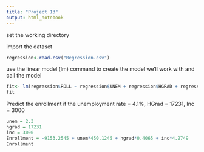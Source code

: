 ---
title: "Project 13"
output: html_notebook
---
set the working directory


import the dataset
```{r}
regression<-read.csv("Regression.csv")
```

use the linear model (lm) command to create the model we'll work with and call the model
```{r}
fit<- lm(regression$ROLL ~ regression$UNEM + regression$HGRAD + regression$INC, data = regression)
fit
```

Predict the enrollment if the unemployment rate = 4.1%, HGrad = 17231, Inc = 3000
```{r}
unem = 2.3
hgrad = 17231
inc = 3000
Enrollment = -9153.2545 + unem*450.1245 + hgrad*0.4065 + inc*4.2749
Enrollment
```

